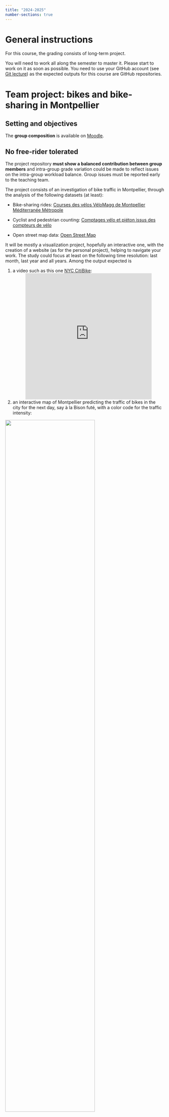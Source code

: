 ```yaml
---
title: "2024-2025"
number-sections: true
---
```



# General instructions

For this course, the grading consists of long-term project.

You will need to work all along the semester to master it. Please start to work on it as soon as possible. You need to use your GitHub account (see [Git lecture](../../Courses/Git/Basis_PartII.qmd)) as the expected outputs for this course are GitHub repositories.


# Team project: bikes and bike-sharing in Montpellier

## Setting and objectives

The **group composition** is available on [Moodle](https://moodle.umontpellier.fr/course/view.php?id=22454).


::: {.callout-important}
## No free-rider tolerated
The project repository **must show a balanced contribution between group members** and intra-group grade variation could be made to reflect issues on the intra-group workload balance. Group issues must be reported early to the teaching team.
:::

The project consists of an investigation of bike traffic in Montpellier, through the analysis of the following datasets (at least):

- Bike-sharing rides: [Courses des vélos VéloMagg de Montpellier Méditerranée Métropole](https://data.montpellier3m.fr/dataset/courses-des-velos-velomagg-de-montpellier-mediterranee-metropole)


- Cyclist and pedestrian counting: [Comptages vélo et piéton issus des compteurs de vélo](https://data.montpellier3m.fr/dataset/comptages-velo-et-pieton-issus-des-compteurs-de-velo
)
- Open street map data: [Open Street Map](https://www.openstreetmap.org/)



It will be mostly a visualization project, hopefully an interactive one, with the creation of a website (as for the personal project), helping to navigate your work. The study could focus at least on the following time resolution: last month, last year and all years.
Among the output expected is

1. a video such as this one [NYC CitiBike](https://www.youtube.com/watch?v=SKJ6BsycvJA):
<div style="display: flex; justify-content: center;">
<iframe  width="400" height="400" src="https://www.youtube.com/embed/SKJ6BsycvJA" title="YouTube video player" frameborder="0" allow="accelerometer; autoplay; clipboard-write; encrypted-media; gyroscope; picture-in-picture" allowfullscreen>
</iframe>
</div>
1. an interactive map of Montpellier predicting the traffic of bikes in the city for the next day, say à la Bison futé, with a color code for the traffic intensity:

![](blog-homepage-hero-image-key-to-effective-road-management__1000x800.webp){width="75%" fig-align="center"}


## Timing

- **Mid-term** project snapshot: This part consists of starting the **group project**, explaining the main question of interest chosen to investigate. You should show preliminary work and organization of the workload, git first steps for the group project, etc. See details below @sec-midterm. This part corresponds to **25% of the final grade**. The due date is **October 25 (23:59)**.

- **The GitHub repository** with the **presentations slides** should be completed before **Tuesday 10 December (23:59)**. This part corresponds to **40% of the final grade**.  <span style="color:red;">Nothing pushed after the deadline will be taken into account.</span>

- The oral presentation (15mn + 5mn questions)  **December 13 (8:00)** (room: SC36.01). This part corresponds to **35% of the final grade**.

### Mid-term project snapshot {#sec-midterm}


Please provide the URL of the group repository and the group composition (**do not forget your student number**) in the following survey 
<span style="color:red;">TODO_TODO_TODO_TODO_TODO_TODO_TODO_TODO_TODO_TODO_TODO_TODO_.</span>.


The main point for this step is to create a `README.qmd` (maximum length: approximately 4 pages) in a `roadmap` directory at the root of your project. We will provide you feedback in the form of *GitHub issues* on your project repository. Your file should give the outline of the project with the following ingredients:

- [ ] You have to choose a name for your project. Hereafter, it is denoted by `my_module_name`.

- [ ] description of a minimum viable project, showing the architecture (website, files, classes, etc.). It does not have to be functional at this stage but must have the main files needed, details of the coding pipeline, choice of the packages/technologies used, etc.

- [ ] Create simple pictures (possibly camera pictures of handmade drawings) showing the results you want to create (time series, maps, etc.).

- [ ] Provide several git branches (at least 2) so the project can move forward independently.

- [ ] Retro planning with a Gantt diagram as follows (see for instance [Quarto](https://quarto.org/docs/authoring/diagrams.html) and [Mermaid](https://mermaid.js.org/syntax/gantt.html)):

```mermaid
    gantt
        title Preparing Polyglot Notebooks Talk for Stir Trek 2023
        axisFormat %m-%d
        section Proposal <br> and <br> Evaluation
            Submit Abstract         :done,                2023-01-15, 2023-02-18
            Session Evaluation      :done, EVAL,          2023-02-18, 2023-03-05
            Talk Accepted           :milestone, done,     after EVAL,
        section Talk <br> Preparation
            Research & Outlining    :done, OUTLINE,       2023-03-12, 9d
            Create Mermaid Examples :done, MER_EXAMPLE,   after OUTLINE, 5d
            Write Mermaid Articles  :active, MER_ART,     after MER_EXAMPLE, 7d
            Write Jupyter Articles  :                     after MER_ART, 3d
        section Delivery
            Final Notebook          :crit, NOTEBOOK,      2023-04-19, 7d
            Rehearsal               :crit,                after NOTEBOOK, 2023-05-04
            Stir Trek 2023          :milestone, crit,     2023-05-05, 1d
```


#### Elements expected for the mid-term project


|General     |Details                                       |Points (out of 20)|
|------------|----------------------------------------------|------------------|
|**Mid-term**|Git / branches                                |  4               |
|            |Task affectation / Gantt chart                |  4               |
|            |Dataset choices / Download / Description      |  4               |
|            |Packages/software description for the project |  4               |
|            |Figure of interest/narration                  |  4               |
| **Total**  |                                              | 20               |
:  {.striped}


### Final project


#### General guidelines

- The ultimate goal is to provide a Python project that builds a website with `quarto` or with `sphinx` and presents your project. This website should be deployed automatically through GitHub actions. A description of the procedure will be needed (imagine you are addressing a user not aware of your package). An example of a project made in 2020, is available at <https://github.com/tanglef/chaoseverywhere>.

- It should contain all the aspects described below.

#### Website

- You have to create a simple website using GitHub pages and a GitHub action with `quarto` or `sphix` for displaying your results,

- At least one of the pages should contain an interactive element (maps, widgets, etc.)

#### Project structure

- All the code will be placed in a subdirectory called `/my_module_name` (choosing your module name accordingly).

- A slide deck in [quarto](https://quarto.org/docs/presentations/) will be put in a `/slide` directory of the repository. The latter will be a short presentation of the work that will be orally presented during 15mn in front of a jury, at the end of the project.

#### Git aspects

- A `.gitignore` that prevents garbage files from being included in your project.

- Equilibrated commits in two branches should be done (*e.g.,* in the development branch and the master one), and merged for the milestone day.

- Your repository should contain a `README.md`:
  - containing the title and a short description of the project
  - the link to the website
  - a code snippet to build the website
  - authors list and a license description. See [this website](https://opensource.org/licenses/). A default choice could be MIT Licence.

#### Object programming aspects

- You should code at least one `Python` class.

- Your `python` project should contain submodules. Each submodule will be devoted to a specific sub-task of your project.

#### Dataset(s)

- The data used should be available in a way that the end user does not need to perform a manual download of any kind (use the `pooch` package or variants for instance).


#### Time/memory evaluation

- A full study of the time and memory footprint of the code produced will be provided for the whole pipeline used. Elements showing speed-up / memory savings you could find along the way would be also appreciated.

#### Documentation

- Docstrings should be populated for every `python` class and function.

- Bonus points will be given if you create an API documentation using `sphinx` for instance.

#### Test and CI

- Provide unitary tests to check that the function you proposed satisfies the requirement you target.
- Implement a Continuous Integration solution with GitHub that runs your unitary test at each commit.

Here's a recap for the final project (code, website):

|General    |Details                                         |Points (/20)|
|---------  |------------------------------------------------|------------|
|**Code**   |Problem Resolution                              |8           |
|           |General code quality / readability              |2           |
|           |Readme/Comments/Pep8                            |1           |
|           |Unit Tests/CI/Deploy: wheel                     |1           |
|           |Class (create at least 1 class)                 |1           |
|           |Reproducibility/Dataset loading                 |1           |
|           |Graphical aspects: Widgets, clickable map, etc. |2           |
|           |Time/Memory efficiency                          |1           |
|           |Documentation                                   |3           |
| **Total**·|                                                |20          |
:  {.striped}


Here's also a recap for the presentation part (slides, oral presentation):

|General    |Details                                         |Points (/20)|
|---------  |------------------------------------------------|------------|
|**Oral**   |Slides quality and structure                    |10          |
|           |Clarity / lively presentation / Rhythm / Show   |10          |
| **Total**·|                                                |20          |
:  {.striped}

